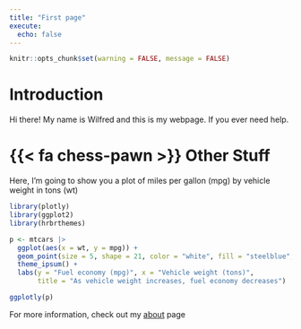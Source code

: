 ```yaml
---
title: "First page"
execute:
  echo: false
---
```


```r
knitr::opts_chunk$set(warning = FALSE, message = FALSE) 
```

# Introduction

Hi there! My name is Wilfred and this is my webpage. If you ever need help.

# {{< fa chess-pawn >}} Other Stuff

Here, I'm going to show you a plot of miles per gallon (mpg) by vehicle weight in tons (wt)

```r
library(plotly)
library(ggplot2)
library(hrbrthemes)

p <- mtcars |> 
  ggplot(aes(x = wt, y = mpg)) +
  geom_point(size = 5, shape = 21, color = "white", fill = "steelblue", alpha = 0.5) +
  theme_ipsum() +
  labs(y = "Fuel economy (mpg)", x = "Vehicle weight (tons)", 
       title = "As vehicle weight increases, fuel economy decreases")

ggplotly(p)

```

For more information, check out my [about](about.qmd) page
